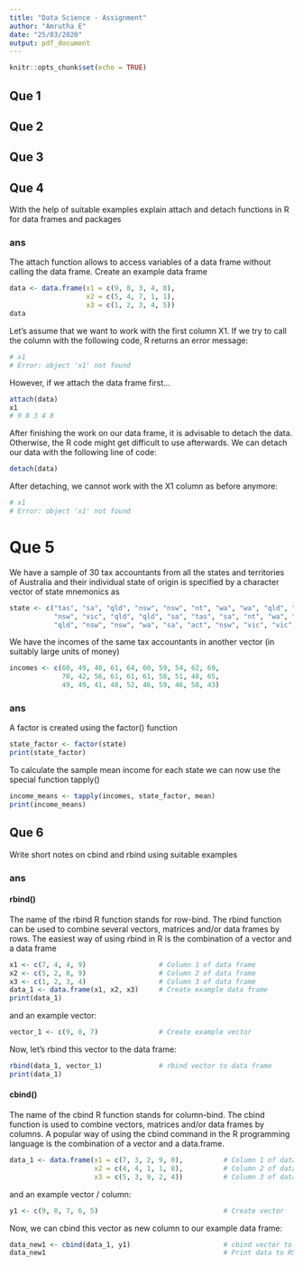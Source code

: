 ```yaml
---
title: "Data Science - Assignment"
author: "Amrutha E"
date: "25/03/2020"
output: pdf_document
---
```


```r
knitr::opts_chunk$set(echo = TRUE)
```


## Que 1

## Que 2

## Que 3

## Que 4
With     the help of suitable examples explain attach and detach     functions in R for data frames and packages

### ans
The attach function allows to access variables of a data frame without calling the data frame.
Create an example data frame
```r
data <- data.frame(x1 = c(9, 8, 3, 4, 8),         
                   x2 = c(5, 4, 7, 1, 1),
                   x3 = c(1, 2, 3, 4, 5))
data                                              
```
Let’s assume that we want to work with the first column X1. If we try to call the column with the following code, R returns an error message:
```r
# x1
# Error: object 'x1' not found
```
However, if we attach the data frame first…
```r
attach(data) 
x1  
# 9 8 3 4 8
```
After finishing the work on our data frame, it is advisable to detach the data. Otherwise, the R code might get difficult to use afterwards.
We can detach our data with the following line of code:
```r
detach(data)
```
After detaching, we cannot work with the X1 column as before anymore:
```r
# x1 
# Error: object 'x1' not found
```

# Que 5
We have a sample of 30 tax accountants from all the states and territories of Australia and their individual state of origin is specified by a character vector of state mnemonics as   
```r
state <- c("tas", "sa", "qld", "nsw", "nsw", "nt", "wa", "wa", "qld", "vic", 
           "nsw", "vic", "qld", "qld", "sa", "tas", "sa", "nt", "wa", "vic", 
           "qld", "nsw", "nsw", "wa", "sa", "act", "nsw", "vic", "vic", "act")
```
We have the incomes of the same tax accountants in another vector (in suitably large units of money)
```r
incomes <- c(60, 49, 40, 61, 64, 60, 59, 54, 62, 69, 
             70, 42, 56, 61, 61, 61, 58, 51, 48, 65, 
             49, 49, 41, 48, 52, 46, 59, 46, 58, 43)
```
### ans
A factor is created using the factor() function
```r
state_factor <- factor(state)
print(state_factor)
```
To  calculate  the  sample  mean  income  for  each  state  we  can  now  use  the  special function tapply()
```r
income_means <- tapply(incomes, state_factor, mean)
print(income_means)
```


## Que 6
Write short notes on cbind and rbind using suitable examples

### ans

#### rbind()
The name of the rbind R function stands for row-bind. The rbind function can be used to combine several vectors, matrices and/or data frames by rows.
The easiest way of using rbind in R is the combination of a vector and a data frame
```r
x1 <- c(7, 4, 4, 9)                  # Column 1 of data frame
x2 <- c(5, 2, 8, 9)                  # Column 2 of data frame
x3 <- c(1, 2, 3, 4)                  # Column 3 of data frame
data_1 <- data.frame(x1, x2, x3)     # Create example data frame
print(data_1)
```
and an example vector:
```r
vector_1 <- c(9, 8, 7)               # Create example vector
```
Now, let’s rbind this vector to the data frame:
```r
rbind(data_1, vector_1)              # rbind vector to data frame
print(data_1)
```

#### cbind()
The name of the cbind R function stands for column-bind. The cbind function is used to combine vectors, matrices and/or data frames by columns.
A popular way of using the cbind command in the R programming language is the combination of a vector and a data.frame. 
```r
data_1 <- data.frame(x1 = c(7, 3, 2, 9, 0),          # Column 1 of data frame
                     x2 = c(4, 4, 1, 1, 8),          # Column 2 of data frame
                     x3 = c(5, 3, 9, 2, 4))          # Column 3 of data frame
```
and an example vector / column:
```r
y1 <- c(9, 8, 7, 6, 5)                               # Create vector
```
Now, we can cbind this vector as new column to our example data frame:
```r
data_new1 <- cbind(data_1, y1)                       # cbind vector to data frame
data_new1                                            # Print data to RStudio console
```

